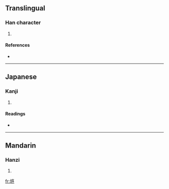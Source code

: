 ==Translingual==

===Han character===
{{Han char|rn=32|rad=土|as=07|sn=10|four=4014<sub>7</sub>|canj=土戈弓弓 (GINN)}}

# {{defn|Han|sort=土07}}

====References====
* {{Han ref|kx=0229.150|dkj=05103|hdz=10446.100|uh=57BF|ud=22463|bh=D154|bd=53588}}

----

==Japanese==

===Kanji===
{{ja-kanji|grade=|rs=土07}}

# {{defn|Japanese|sort=土07}}

====Readings====
* {{ja-readings|on=[[しょ]] (sho), [[じょ]] (jo)|kun=}}

----

==Mandarin==

===Hanzi===
{{cmn-hanzi|pin=[[xù]] ([[xu4]])|wg=hsü<sup>4</sup>}}

# {{defn|Mandarin|sort=土07}}

[[fr:垿]]